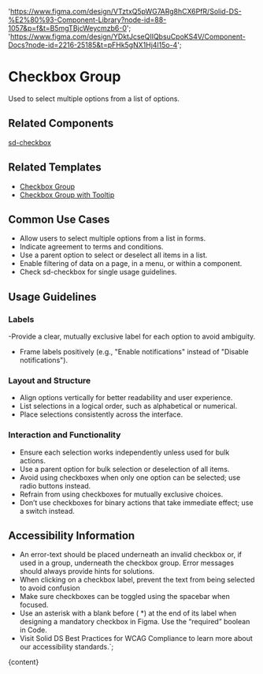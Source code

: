 

  'https://www.figma.com/design/VTztxQ5pWG7ARg8hCX6PfR/Solid-DS-%E2%80%93-Component-Library?node-id=88-1057&p=f&t=B5mgTBjcWeycmzb6-0';
  'https://www.figma.com/design/YDktJcseQIIQbsuCpoKS4V/Component-Docs?node-id=2216-25185&t=pFHk5gNX1Hj4l15o-4';

# Checkbox Group

Used to select multiple options from a list of options.

<DefaultStory />

<DocumentationLinks storybookLink="${storybookLink}" figmaLibrary="${figmaLibrary}" figmaDocs="${figmaDocs}" />

## Related Components

[sd-checkbox](?path=/docs/components-sd-checkbox--docs)

## Related Templates

- [Checkbox Group](?path=/docs/templates-checkbox-group--docs)
- [Checkbox Group with Tooltip](?path=/docs/templates-tooltip--docs)

## Common Use Cases

- Allow users to select multiple options from a list in forms.
- Indicate agreement to terms and conditions.
- Use a parent option to select or deselect all items in a list.
- Enable filtering of data on a page, in a menu, or within a component.
- Check sd-checkbox for single usage guidelines.

## Usage Guidelines

### Labels

-Provide a clear, mutually exclusive label for each option to avoid ambiguity.

- Frame labels positively (e.g., "Enable notifications" instead of "Disable notifications").

### Layout and Structure

- Align options vertically for better readability and user experience.
- List selections in a logical order, such as alphabetical or numerical.
- Place selections consistently across the interface.

### Interaction and Functionality

- Ensure each selection works independently unless used for bulk actions.
- Use a parent option for bulk selection or deselection of all items.
- Avoid using checkboxes when only one option can be selected; use radio buttons instead.
- Refrain from using checkboxes for mutually exclusive choices.
- Don’t use checkboxes for binary actions that take immediate effect; use a switch instead.

## Accessibility Information

- An error-text should be placed underneath an invalid checkbox or, if used in a group, underneath the checkbox group. Error messages should always provide hints for solutions.
- When clicking on a checkbox label, prevent the text from being selected to avoid confusion
- Make sure checkboxes can be toggled using the spacebar when focused.
- Use an asterisk with a blank before ( \*) at the end of its label when designing a mandatory checkbox in Figma. Use the “required” boolean in Code.
- Visit <sd-link href="https://www.figma.com/design/YDktJcseQIIQbsuCpoKS4V/Component-Docs?node-id=10708-5011&t=Z1FxSGWkmXG5r5sw-4" target="_blank">Solid DS Best Practices for WCAG Compliance</sd-link> to learn more about our accessibility standards.`;

<Meta title="Components/sd-checkbox-group/Overview" />

<OverviewFormatter story={CheckboxGroupStories.Default}>{content}</OverviewFormatter>
